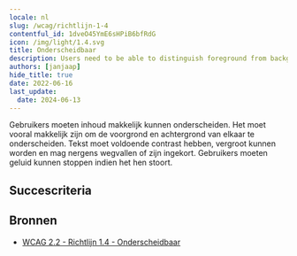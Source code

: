 ```yaml
---
locale: nl
slug: /wcag/richtlijn-1-4
contentful_id: 1dveO45YmE6sHPiB6bfRdG
icon: /img/light/1.4.svg
title: Onderscheidbaar
description: Users need to be able to distinguish foreground from background information.
authors: [janjaap]
hide_title: true
date: 2022-06-16
last_update:
  date: 2024-06-13
---
```


<Hero
  title="Onderscheidbaar"
  image="/img/light/1.4.svg"
  alt="WCAG 1.4 icon"
  prefix="Richtlijn 1.4"
/>

Gebruikers moeten inhoud makkelijk kunnen onderscheiden. Het moet vooral makkelijk zijn om de voorgrond en achtergrond van elkaar te onderscheiden. Tekst moet voldoende contrast hebben, vergroot kunnen worden en mag nergens wegvallen of zijn ingekort. Gebruikers moeten geluid kunnen stoppen indien het hen stoort.

## Succescriteria

<LinkList title="Succescriteria" isHighlighted={true}>
  <LinkListItem
    url="/nl/richtlijnen/wcag/succescriterium-1-4-1"
    title="Succescriterium 1.4.1 - Gebruik van kleur"
    label="Gebruik van kleur"
    description="Ensure color isn't the only way information is conveyed."
    image="/img/light/1.4.1.svg"
    alt="WCAG 1.4.1 icon"
  />
  <LinkListItem
    url="/nl/richtlijnen/wcag/succescriterium-1-4-2"
    title="Succescriterium 1.4.2 - Geluidsbediening"
    label="Geluidsbediening"
    description="Ensure that audio which lasts longer than three seconds can be paused or stopped."
    image="/img/light/1.4.2.svg"
    alt="WCAG 1.4.2 icon"
  />
  <LinkListItem
    url="/nl/richtlijnen/wcag/succescriterium-1-4-3"
    title="Succescriterium 1.4.3 - Contrast (minimum)"
    label="Contrast (minimum)"
    description="Ensure that the contrast ratio between the text color and background color is at least 4.5:1. For bold and large text, a ratio of 3:1 is sufficient."
    image="/img/light/1.4.3.svg"
    alt="WCAG 1.4.3 icon"
  />
  <LinkListItem
    url="/nl/richtlijnen/wcag/succescriterium-1-4-4"
    title="Succescriterium 1.4.4 - Herschalen van tekst"
    label="Herschalen van tekst"
    description="Ensure that the text in your app supports resizing."
    image="/img/light/1.4.4.svg"
    alt="WCAG 1.4.4 icon"
  />
  <LinkListItem
    url="/nl/richtlijnen/wcag/succescriterium-1-4-5"
    title="Succescriterium 1.4.5 - Afbeeldingen van tekst"
    label="Afbeeldingen van tekst"
    description="Ensure images are not used to display text."
    image="/img/light/1.4.5.svg"
    alt="WCAG 1.4.5 icon"
  />
  <LinkListItem
    url="/nl/richtlijnen/wcag/succescriterium-1-4-6"
    title="Succescriterium 1.4.6 - Contrast (versterkt)"
    label="Contrast (versterkt)"
    description="The visual presentation of text and images of text has a contrast ratio of at least 7:1."
    image="/img/light/1.4.6.svg"
    alt="WCAG 1.4.6 icon"
  />
  <LinkListItem
    url="/nl/richtlijnen/wcag/succescriterium-1-4-7"
    title="Succescriterium 1.4.7 - Weinig of geen achtergrondgeluid"
    label="Weinig of geen achtergrondgeluid"
    description="For prerecorded audio-only content that contains primarily speech in the foreground, is not an audio CAPTCHA or audio logo, and is not vocalization intended to be primarily musical expression such as singing or rapping, some rules apply."
    image="/img/light/1.4.7.svg"
    alt="WCAG 1.4.7 icon"
  />
  <LinkListItem
    url="/nl/richtlijnen/wcag/succescriterium-1-4-8"
    title="Succescriterium 1.4.8 - Visuele weergave"
    label="Visuele weergave"
    description="For the visual presentation of blocks of text, some rules apply."
    image="/img/light/1.4.8.svg"
    alt="WCAG 1.4.8 icon"
  />
  <LinkListItem
    url="/nl/richtlijnen/wcag/succescriterium-1-4-9"
    title="Succescriterium 1.4.9 - Afbeeldingen van tekst (geen uitzondering)"
    label="Afbeeldingen van tekst (geen uitzondering)"
    description="Images of text are only used for pure decoration or where a particular presentation of text is essential to the information being conveyed. "
    image="/img/light/1.4.9.svg"
    alt="WCAG 1.4.9 icon"
  />
  <LinkListItem
    url="/nl/richtlijnen/wcag/succescriterium-1-4-10"
    title="Success Criterion 1.4.10 - Reflow"
    label="Reflow"
    description="Ensure that all content on the screen remains readable even with the largest font."
    image="/img/light/1.4.10.svg"
    alt="WCAG 1.4.10 icon"
  />
  <LinkListItem
    url="/nl/richtlijnen/wcag/succescriterium-1-4-11"
    title="Succescriterium 1.4.11 - Contrast van niet-tekstuele content"
    label="Contrast van niet-tekstuele content"
    description="Ensure that the content on the screen has a contrast of at least 3:1 with the surrounding color."
    image="/img/light/1.4.11.svg"
    alt="WCAG 1.4.11 icon"
  />
  <LinkListItem
    url="/nl/richtlijnen/wcag/succescriterium-1-4-12"
    title="Succescriterium 1.4.12 - Tekstafstand"
    label="Tekstafstand"
    description="Ensure there is enough space between paragraphs, letters and words."
    image="/img/light/1.4.12.svg"
    alt="WCAG 1.4.12 icon"
  />
  <LinkListItem
    url="/nl/richtlijnen/wcag/succescriterium-1-4-13"
    title="Succescriterium 1.4.13 - Content bij hover of focus"
    label="Content bij hover of focus"
    description="Zorg dat het mogelijk is om informatie te verbergen indien deze automatisch verschijnt na hover met de aanwijzer of focus met het toetsenbord."
    image="/img/light/1.4.13.svg"
    alt="WCAG 1.4.13 icon"
  />
</LinkList>

## Bronnen

- [WCAG 2.2 - Richtlijn 1.4 - Onderscheidbaar](https://www.w3.org/Translations/WCAG22-nl/#onderscheidbaar)
